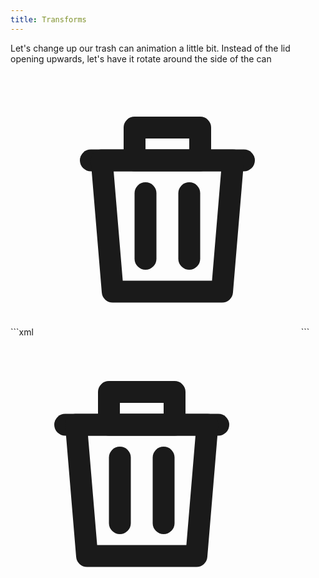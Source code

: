 ```yaml
---
title: Transforms
---
```



Let's change up our trash can animation a little bit. Instead of the lid opening upwards, let's have it rotate around the side of the can

<CodeWithOutput>
  <Fragment slot="code">
    ```xml
    <svg
      aria-hidden="true"
      viewBox="0 0 24 24"
      width="420"
      class="group hover:cursor-pointer"
    >
      <g opacity="0.1">
        <use href="trash-can.svg#trash-can" />
      </g>
      <g
        stroke="currentColor"
        fill="none"
        stroke-width="2"
        stroke-linejoin="round"
        stroke-linecap="round"
      >
        <g class="transition-transform group-hover:rotate-[20deg] origin-[18px_8px]">
          <rect x="9" y="5" width="6" height="3" />
          <line x1="5" y1="8" x2="19" y2="8" />
        </g>
        <g>
          <polygon points="6,8 18,8 17,20 7,20" />
          <line x1="10" y1="11" x2="10" y2="17" />
          <line x1="14" y1="11" x2="14" y2="17" />
        </g>
      </g>
    </svg>
    ```
  </Fragment>
  <Fragment slot="output">
    <svg
      aria-hidden="true"
      viewBox="0 0 24 24"
      width="420"
      class="group hover:cursor-pointer"
    >
      <g opacity="0.1">
        <use href="trash-can.svg#trash-can" />
      </g>
      <g
        stroke="currentColor"
        fill="none"
        stroke-width="2"
        stroke-linejoin="round"
        stroke-linecap="round"
      >
        <g class="transition-transform group-hover:rotate-[20deg] origin-[18px_8px]">
          <rect x="9" y="5" width="6" height="3" />
          <line x1="5" y1="8" x2="19" y2="8" />
        </g>
        <g>
          <polygon points="6,8 18,8 17,20 7,20" />
          <line x1="10" y1="11" x2="10" y2="17" />
          <line x1="14" y1="11" x2="14" y2="17" />
        </g>
      </g>
    </svg>
  </Fragment>
</CodeWithOutput>
